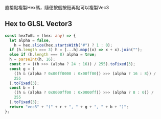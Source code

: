 
直接點複製Hex碼，隨便按個按鈕再點可以複製Vec3

<Palettes />

## Hex to GLSL Vector3

<HexChange />

```typescript filename="hexToGL.ts" copy
const hexToGL = (hex: any) => {
  let alpha = false,
    h = hex.slice(hex.startsWith("#") ? 1 : 0);
  if (h.length === 3) h = [...h].map((x) => x + x).join("");
  else if (h.length === 8) alpha = true;
  h = parseInt(h, 16);
  const r = ((h >>> (alpha ? 24 : 16)) / 255).toFixed(3);
  const g = (
    ((h & (alpha ? 0x00ff0000 : 0x00ff00)) >>> (alpha ? 16 : 8)) /
    255
  ).toFixed(3);
  const b = (
    ((h & (alpha ? 0x0000ff00 : 0x0000ff)) >>> (alpha ? 8 : 0)) /
    255
  ).toFixed(3);
  return "vec3" + "(" + r + ", " + g + ", " + b + ")";
};
```

